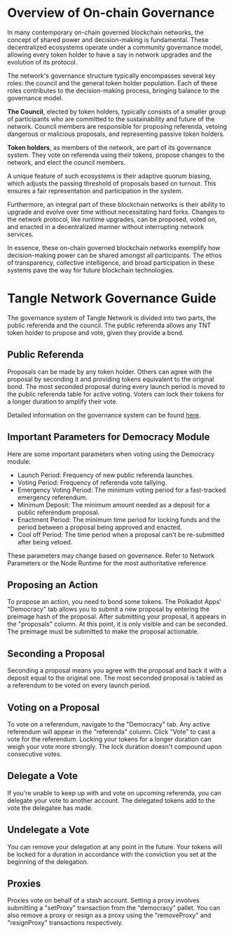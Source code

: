 # Overview of On-chain Governance

In many contemporary on-chain governed blockchain networks, the concept of shared power and decision-making is fundamental. These decentralized ecosystems operate under a community governance model, allowing every token holder to have a say in network upgrades and the evolution of its protocol.

The network's governance structure typically encompasses several key roles: the council and the general token holder population. Each of these roles contributes to the decision-making process, bringing balance to the governance model.

**The Council**, elected by token holders, typically consists of a smaller group of participants who are committed to the sustainability and future of the network. Council members are responsible for proposing referenda, vetoing dangerous or malicious proposals, and representing passive token holders.

**Token holders**, as members of the network, are part of its governance system. They vote on referenda using their tokens, propose changes to the network, and elect the council members.

A unique feature of such ecosystems is their adaptive quorum biasing, which adjusts the passing threshold of proposals based on turnout. This ensures a fair representation and participation in the system.

Furthermore, an integral part of these blockchain networks is their ability to upgrade and evolve over time without necessitating hard forks. Changes to the network protocol, like runtime upgrades, can be proposed, voted on, and enacted in a decentralized manner without interrupting network services.

In essence, these on-chain governed blockchain networks exemplify how decision-making power can be shared amongst all participants. The ethos of transparency, collective intelligence, and broad participation in these systems pave the way for future blockchain technologies.

# Tangle Network Governance Guide

The governance system of Tangle Network is divided into two parts, the public referenda and the council. The public referenda allows any TNT token holder to propose and vote, given they provide a bond.

## Public Referenda

Proposals can be made by any token holder. Others can agree with the proposal by seconding it and providing tokens equivalent to the original bond. The most seconded proposal during every launch period is moved to the public referenda table for active voting. Voters can lock their tokens for a longer duration to amplify their vote.

Detailed information on the governance system can be found [here](/docs/tangle-network/governance/overview/).

## Important Parameters for Democracy Module

Here are some important parameters when voting using the Democracy module:

- Launch Period: Frequency of new public referenda launches.
- Voting Period: Frequency of referenda vote tallying.
- Emergency Voting Period: The minimum voting period for a fast-tracked emergency referendum.
- Minimum Deposit: The minimum amount needed as a deposit for a public referendum proposal.
- Enactment Period: The minimum time period for locking funds and the period between a proposal being approved and enacted.
- Cool off Period: The time period when a proposal can't be re-submitted after being vetoed.

These parameters may change based on governance. Refer to Network Parameters or the Node Runtime for the most authoritative reference.

## Proposing an Action

To propose an action, you need to bond some tokens. The Polkadot Apps' "Democracy" tab allows you to submit a new proposal by entering the preimage hash of the proposal. After submitting your proposal, it appears in the "proposals" column. At this point, it is only visible and can be seconded. The preimage must be submitted to make the proposal actionable.

## Seconding a Proposal

Seconding a proposal means you agree with the proposal and back it with a deposit equal to the original one. The most seconded proposal is tabled as a referendum to be voted on every launch period.

## Voting on a Proposal

To vote on a referendum, navigate to the "Democracy" tab. Any active referendum will appear in the "referenda" column. Click "Vote" to cast a vote for the referendum. Locking your tokens for a longer duration can weigh your vote more strongly. The lock duration doesn't compound upon consecutive votes.

## Delegate a Vote

If you're unable to keep up with and vote on upcoming referenda, you can delegate your vote to another account. The delegated tokens add to the vote the delegatee has made.

## Undelegate a Vote

You can remove your delegation at any point in the future. Your tokens will be locked for a duration in accordance with the conviction you set at the beginning of the delegation.

## Proxies

Proxies vote on behalf of a stash account. Setting a proxy involves submitting a "setProxy" transaction from the "democracy" pallet. You can also remove a proxy or resign as a proxy using the "removeProxy" and "resignProxy" transactions respectively.
